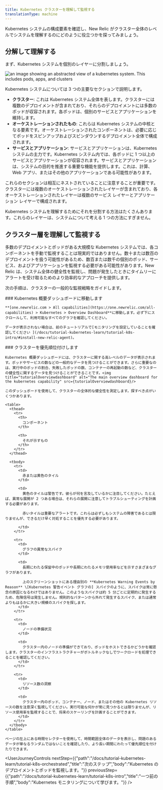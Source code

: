 ```yaml
---
title: Kubernetes クラスターを理解して監視する
translationType: machine
---
```








Kubernetes システムの構成要素を確認し、New Relic がクラスター全体のレベルでシステムを理解するのにどのように役立つかを探ってみましょう。

## 分解して理解する

まず、Kubernetes システムを個別のレイヤーに分割しましょう。

<img
  title="k8sDiagramContext"
  alt="an image showing an abstracted view of a kubernetes system. This includes pods, apps, and clusters"
  src={k8sDiagramContext}
/>

Kubernetes システムについては 3 つの主要なセクションで説明します。

* **クラスター**: これは Kubernetes システム全体を表します。クラスターには複数のデプロイメントが含まれており、それらのデプロイメントには多数のポッドが収容されます。各ポッドは、個別のサービスとアプリケーションを維持します。
* **オーケストレーションされたもの**: これらは Kubernetes システムの中核となる要素です。オーケストレーションされたコンポーネントは、必要に応じてポッドをスピンアップおよびスピンダウンするデプロイメント全体で構成されます。
* **サービスとアプリケーション**: サービスとアプリケーションは、Kubernetes システムの主力です。Kubernetes システム内では、各ポッドに 1 つ以上のサービスとアプリケーションが収容されます。サービスとアプリケーションは、システムの目的を推進する重要な機能を提供します。これは、計算、Web アプリ、またはその他のアプリケーションである可能性があります。

これらのセクションは相互にネストされていることに注意することが重要です。クラスターには複数のオーケストレーションされたレイヤーが含まれており、各オーケストレーションされたレイヤーは複数のサービス レイヤーとアプリケーション レイヤーで構成されます。

<Callout variant="important">
  Kubernetes システムを理解するためにそれを分割する方法はたくさんあります。これらのレイヤーは、システムについて考える 1 つの方法にすぎません。
</Callout>

## クラスター層を理解して監視する

多数のデプロイメントとポッドがある大規模な Kubernetes システムでは、各コンポーネントを手動で監視することは現実的ではありません。数十または数百のデプロイメントを扱う可能性があるため、数百または数千の個別のポッド、サービス、およびアプリケーションを監視する必要がある可能性があります。New Relic は、システム全体の健全性を監視し、問題が発生したときにタイムリーにアラートを受け取るためのより効率的なアプローチを提供します。

次の手順は、クラスターの一般的な監視戦略をガイドします。

<Steps>
  <Step>
    ### Kubernetes 概要ダッシュボードに移動します

    **[one.newrelic.com > All capabilities](https://one.newrelic.com/all-capabilities) > Kubernetes > Overview Dashboard**に移動します。必ず下にスクロールして、利用可能なすべてのグラフを確認してください。

    データが表示されない場合は、前のチュートリアルで[モニタリングを設定していることを確認してください ](/docs/tutorial-kubernetes-learn/tutorial-k8s-intro/#install-new-relic-agent)。
  </Step>

  <Step>
    ### クラスターを優先順位付けします

    Kubernetes 概要ダッシュボードには、クラスターに関する高レベルのデータが表示されます。ポッドやサービスの数などの一般的なデータを見つけることができます。さらに重要なのは、実行中のポッドの割合、失敗したポッドの数、コンテナーの再起動の数など、クラスターの健全性に関するデータを見つけることができることです。<img title="tutorialOverviewdashboard" alt="The main overview dashboard for the kubernetes capability" src={tutorialOverviewdashboard}/>

    このダッシュボードを使用して、クラスターの全体的な健全性を測定します。探すべき点がいくつかあります。

    <table>
      <thead>
        <tr>
          <th>
            コンポーネント
          </th>

          <th>
            それが示すもの
          </th>
        </tr>
      </thead>

      <tbody>
        <tr>
          <td>
            赤または黄色のタイル
          </td>

          <td>
            黄色のタイルは警告です。彼らが何を言及しているかに注目してください。たとえば、異常な展開が 2 つある場合は、それらの展開に注意してトラブルシューティングを計画する必要があります。

            赤いタイルは重要なアラートです。これらは必ずしもシステムの障害であるとは限りませんが、できるだけ早く対処することを優先する必要があります。  

          </td>
        </tr>

        <tr>
          <td>
            グラフの異常なスパイク
          </td>

          <td>
            長期にわたる保留中のポッドや長期にわたるメモリ使用率などを示すさまざまなグラフがあります。

            上のスクリーンショットにある理由別の **Kubernetes Warning Events by Reason** \[Kubernetes 警告イベント グラフの] スパイクのように、スパイクは常に懸念の原因となるわけではありません。このようなスパイクは約 5 分ごとに定期的に発生するため、危険信号は発生しません。規則的なパターンから外れて発生するスパイク、または通常よりもはるかに大きい規模のスパイクを探します。
          </td>
        </tr>

        <tr>
          <td>
            ノードの準備状況
          </td>

          <td>
            クラスター内のノードの準備ができており、ポッドをホストできるかどうかを確認します。クラスターのインフラストラクチャーがボトルネックなしでワークロードを処理できることを確認してください。
          </td>
        </tr>

        <tr>
          <td>
            リソース数の洞察
          </td>

          <td>
            クラスター内のポッド、コンテナー、ノード、またはその他の Kubernetes リソースの数を注意深く監視してください。実行可能な何かが常に見つかるとは限りませんが、リソース使用率を監視することで、将来のスケーリングを計画することができます。
          </td>
        </tr>
      </tbody>
    </table>

    ページの左上にある時間セレクターを使用して、時間範囲全体のデータを表示し、問題のあるデータが単なるランダムではないことを確認したり、より長い期間にわたって優先順位を付けたりできます。
  </Step>
</Steps>

<UserJourneyControls
  nextStep={{"path":"/docs/tutorial-kubernetes-learn/tutorial-k8s-orchestrated","title":"次のステップ","body":"Kubernetes のデプロイメントとポッドを監視します。"}}
  previousStep={{"path":"/docs/tutorial-kubernetes-learn/tutorial-k8s-intro","title":"一つ前の手順","body":"Kubernetes モニタリングについて学びます。"}}
/>